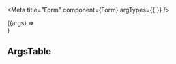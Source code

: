 


<Meta
  title="Form"
  component={Form}
  argTypes={{ }}
/>

<FormDescription />

<Canvas>
  <Story name="Form" height="400px">
    {(args) => <Form {...args} />}
  </Story>
</Canvas>

## ArgsTable

<ArgsTable of={Form} />
